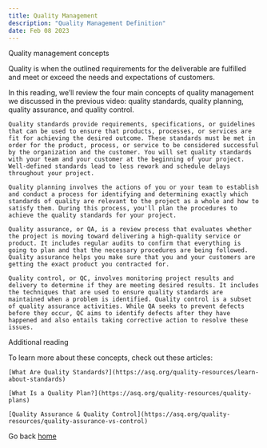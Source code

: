 ```yaml
---
title: Quality Management
description: "Quality Management Definition"
date: Feb 08 2023
---
```

 
 
 Quality management concepts

 Quality is when the outlined requirements for the deliverable are fulfilled and meet or exceed the needs and expectations of customers.

In this reading, we’ll review the four main concepts of quality management we discussed in the previous video: quality standards, quality planning, quality assurance, and quality control.

    Quality standards provide requirements, specifications, or guidelines that can be used to ensure that products, processes, or services are fit for achieving the desired outcome. These standards must be met in order for the product, process, or service to be considered successful by the organization and the customer. You will set quality standards with your team and your customer at the beginning of your project. Well-defined standards lead to less rework and schedule delays throughout your project.

    Quality planning involves the actions of you or your team to establish and conduct a process for identifying and determining exactly which standards of quality are relevant to the project as a whole and how to satisfy them. During this process, you'll plan the procedures to achieve the quality standards for your project.

    Quality assurance, or QA, is a review process that evaluates whether the project is moving toward delivering a high-quality service or product. It includes regular audits to confirm that everything is going to plan and that the necessary procedures are being followed. Quality assurance helps you make sure that you and your customers are getting the exact product you contracted for.											

    Quality control, or QC, involves monitoring project results and delivery to determine if they are meeting desired results. It includes the techniques that are used to ensure quality standards are maintained when a problem is identified. Quality control is a subset of quality assurance activities. While QA seeks to prevent defects before they occur, QC aims to identify defects after they have happened and also entails taking corrective action to resolve these issues.

Additional reading

To learn more about these concepts, check out these articles: 

    [What Are Quality Standards?](https://asq.org/quality-resources/learn-about-standards)

    [What Is a Quality Plan?](https://asq.org/quality-resources/quality-plans)

    [Quality Assurance & Quality Control](https://asq.org/quality-resources/quality-assurance-vs-control)
    
Go back [home](/)    
 	


